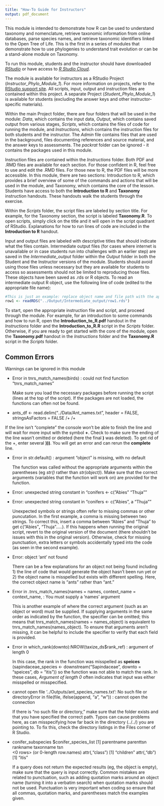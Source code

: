 ```yaml
---
title: "How-To Guide for Instructors"
output: pdf_document
---
```


This module is intended to demonstrate how R can be used to understand taxonomy and nomenclature, retrieve taxonomic information from online databases, parse species names, and retrieve taxonomic identifiers linked to the Open Tree of Life. This is the first in a series of modules that demonstrate how to use phylogenies to understand trait evolution or can be a stand-alone module on Taxonomy. 

To run this module, students and the instructor should have downloaded *[RStudio](https://rstudio.com/products/rstudio/download/)* or have access to *[R Studio Cloud](https://rstudio.cloud/projects)*. 

The module is available for instructors as a RStudio Project (*Instructor_Phylo_Module_1*). For more information on projects, refer to the [RStudio support site](https://support.rstudio.com/hc/en-us/articles/200526207-Using-Projects). All scripts, input, output and instruction files are contained within this project. A separate Project (*Student_Phylo_Module_1*) is available for students (excluding the answer keys and other instructor-specific materials). 

Within the main Project folder, there are four folders that will be used in the module: *Data*, which contains the input data, *Output*, which contains saved output from various stages, *Scripts*, which contains the files of code for running the module, and *Instructions*, which contains the instruction files for both students and the instructor. The *Admin* file contains files that are used in the background, files documenting references and source material, and the answer keys to assessments. The *packrat* folder can be ignored - it contains the packages used in this module.

Instruction files are contained within the *Instructions* folder. Both PDF and .RMD files are available for each section. For those confident in R, feel free to use and edit the .RMD files. For those new to R, the PDF files will be more accessible. In this module, there are two sections: Introduction to R, which provides a brief overview of some of the commands and actions that will be used in the module, and Taxonomy, which contains the core of the lesson. Students have access to both the **Introduction to R** and **Taxonomy** instruction handouts. These handouts walk the students through the exercise. 

Within the *Scripts* folder, the script files are labeled by section title. For example, for the Taxonomy section, the script is labeled **Taxonomy.R**. To open scripts, simply click on the title and it will open in the script quadrant of RStudio. Explanations for how to run lines of code are included in the **Introduction to R** handout.

Input and output files are labeled with descriptive titles that should indicate what the files contain. Intermediate output files (for cases where internet is unavailable or in case students run into challenges with an earlier step) are saved in the *Intermediate_output* folder within the *Output* folder in both the Student and the Instructor versions of the module. Students should avoid using those files unless necessary but they are available for students to access so assessments should not be limited to reproducing those files. These objects have been saved as .rds or R objects. To read an intermediate output R object, use the following line of code (edited to the appropriate file name):

``` R

#This is just an example: replace object name and file path with the appropriate names
row1 <- readRDS("../Output/Intermediate_output/row1.rds")

```

To start, open the appropriate instruction file and script, and proceed through the module. For example, for an introduction to some commands and how to run R, open the **Introduction_to_R.pdf** handout in the *Instructions* folder and the **Introduction_to_R.R** script in the *Scripts* folder. Otherwise, if you are ready to get started with the core of the module, open the **Taxonomy.pdf** handout in the *Instructions* folder and the **Taxonomy.R** script in the *Scripts* folder. 


## Common Errors 

Warnings can be ignored in this module

* Error in tnrs_match_names(birds) : 
  could not find function "tnrs_match_names"
  
  Make sure you load the necessary packages before running the script (lines at the top of the script). If the packages are not loaded, the functions can often not be found.
  
  
*  ants_df <- read.delim("../Data/Ant_names.txt", header = FALSE, stringsAsFactors = FALSE
  /+ 
  /+ 

  If the line isn't "complete" the console won't be able to finish the line and will wait for more input with the symbol **+**. Check to make sure the ending of the line wasn't omitted or deleted (here the final **)** was deleted). To get rid of the +, enter several **)))**. You will get an error and can rerun the **complete** line.
  
* Error in str.default() : argument "object" is missing, with no default

  The function was called without the appropriate arguments within the parentheses (eg *str()* rather than *str(object)*). Make sure that the correct arguments (variables that the function will work on) are provided for the function.
  
* Error: unexpected string constant in "conifers <- c("Abies" "Thuja""
* Error: unexpected string constant in "conifers <- c("Abies", a "Thuja""

  Unexpected symbols or strings often refer to missing commas or other puncutation. In the first example, a comma is missing between two strings. To correct this, insert a comma between "Abies" and "Thuja" to get c("Abies"**,** "Thuja".....). If this happens when running the original script, revert to the original version of the document (there shouldn't be issues with this in the original version). Otherwise, check for missing punctuation, extra letters or symbols accidentally typed into the code (as seen in the second example).

* Error: object 'ant' not found

  There can be a few explanations for an object not being found including 1) the line of code that would generate the object hasn't been run yet or 2) the object name is misspelled but exists with different spelling. Here, the correct object name is "ants" rather than "ant."
  
* Error in .tnrs_match_names(names = names, context_name = context_name,  : 
  You must supply a ‘names’ argument
  
  This is another example of where the correct argument (such as an object or word) must be supplied. If supplying arguments in the same order as indicated by the function, the specifier can be omitted; this means that tnrs_match_names(names = names_object) is equivalent to tnrs_match_names(names_object). To ensure that arguments aren't missing, it can be helpful to include the specifier to verify that each field is provided.
  
* Error in which_rank(downto):NROW(taxize_ds$rank_ref) : 
  argument of length 0
  
  In this case, the rank in the function was misspelled as **speices** (sapindaceae_species <- downstream("Sapindaceae", downto = "speices", db = "itis")) so the function was not able to match the rank. In these cases, *Argument of length 0* often indicates that input was either misspelled or misspecified. 
  
* cannot open file '../Outputs/ant_species_names.txt': No such file or directoryError in file(file, ifelse(append, "a", "w")) : 
  cannot open the connection
  
  If there is "no such file or directory," make sure that the folder exists and that you have specified the correct path. Typos can cause problems here, as can misspecifying how far back in the directory (../../) you are pointing to. To fix this, check the directory listings in the Files corner of R Studio. 
  
* conifer_subspecies
$conifer_species_list
[1] parentname parenttsn  rankname   taxonname  tsn       
<0 rows> (or 0-length row.names)
attr(,"class")
[1] "children"
attr(,"db")
[1] "itis"

  If a query does not return the expected results (eg, the object is empty), make sure that the query is input correctly. Common mistakes are related to punctuation, such as adding quotation marks around an object name (turning it into a verbatim search) when quotation marks should not be used. Punctuation is very important when coding so ensure that all commas, quotation marks, and parentheses match the examples given. 